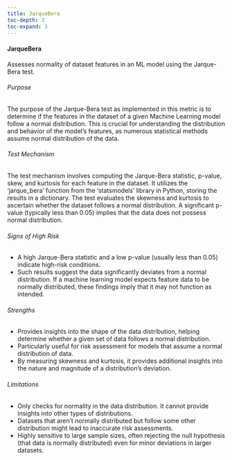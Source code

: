 ```yaml
---
title: JarqueBera
toc-depth: 3
toc-expand: 3
---
```








#### JarqueBera

Assesses normality of dataset features in an ML model using the Jarque-Bera test.

###### Purpose

The purpose of the Jarque-Bera test as implemented in this metric is to determine if the features in the dataset of
a given Machine Learning model follow a normal distribution. This is crucial for understanding the distribution and
behavior of the model's features, as numerous statistical methods assume normal distribution of the data.

###### Test Mechanism

The test mechanism involves computing the Jarque-Bera statistic, p-value, skew, and kurtosis for each feature in
the dataset. It utilizes the 'jarque_bera' function from the 'statsmodels' library in Python, storing the results
in a dictionary. The test evaluates the skewness and kurtosis to ascertain whether the dataset follows a normal
distribution. A significant p-value (typically less than 0.05) implies that the data does not possess normal
distribution.

###### Signs of High Risk

- A high Jarque-Bera statistic and a low p-value (usually less than 0.05) indicate high-risk conditions.
- Such results suggest the data significantly deviates from a normal distribution. If a machine learning model
expects feature data to be normally distributed, these findings imply that it may not function as intended.

###### Strengths

- Provides insights into the shape of the data distribution, helping determine whether a given set of data follows
a normal distribution.
- Particularly useful for risk assessment for models that assume a normal distribution of data.
- By measuring skewness and kurtosis, it provides additional insights into the nature and magnitude of a
distribution's deviation.

###### Limitations

- Only checks for normality in the data distribution. It cannot provide insights into other types of distributions.
- Datasets that aren't normally distributed but follow some other distribution might lead to inaccurate risk
assessments.
- Highly sensitive to large sample sizes, often rejecting the null hypothesis (that data is normally distributed)
even for minor deviations in larger datasets.




 